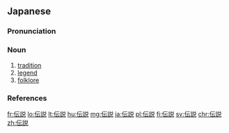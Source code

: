 ==Japanese==
{{ja-kanjitab|でん|せつ|yomi=o}}

===Pronunciation===
{{ja-pron|でんせつ|acc=h|acc_ref=NHK|y=o}}

===Noun===
{{ja-noun|kyu=傳說|でんせつ}}

# [[tradition]]
# [[legend]]
# [[folklore]]

===References===
<references/>

[[fr:伝説]]
[[lo:伝説]]
[[lt:伝説]]
[[hu:伝説]]
[[mg:伝説]]
[[ja:伝説]]
[[pl:伝説]]
[[fi:伝説]]
[[sv:伝説]]
[[chr:伝説]]
[[zh:伝説]]